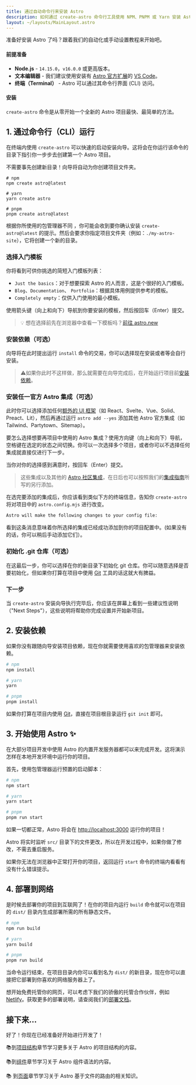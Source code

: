 ```yaml
---
title: 通过自动命令行来安装 Astro
description: 如何通过 create-astro 命令行工具使用 NPM、PNPM 或 Yarn 安装 Astro。
layout: ~/layouts/MainLayout.astro
---
```


准备好安装 Astro 了吗？跟着我们的自动化或手动设置教程来开始吧。

#### 前提准备

- **Node.js** - `14.15.0`，`v16.0.0` 或更高版本。
- **文本编辑器** - 我们建议使用安装有 [Astro 官方扩展](https://marketplace.visualstudio.com/items?itemName=astro-build.astro-vscode)的 [VS Code](https://code.visualstudio.com/)。
- **终端（Terminal）** - Astro 可以通过其命令行界面 (CLI) 访问。

<InstallGuideTabGroup />

#### 安装

`create-astro` 命令是从零开始一个全新的 Astro 项目最快、最简单的方法。

## 1. 通过命令行（CLI）运行

在终端内使用 `create-astro` 可以快速的启动安装向导。这将会在你运行该命令的目录下指引你一步步去创建第一个 Astro 项目。

不需要事先创建新目录！向导将自动为你创建项目文件夹。
```shell
# npm
npm create astro@latest

# yarn
yarn create astro

# pnpm
pnpm create astro@latest
```

根据你所使用的包管理器不同 ，你可能会收到要你确认安装 `create-astro@latest` 的提示。然后会要求你指定项目文件夹（例如：`./my-astro-site`），它将创建一个新的目录。
### 选择入门模板

你将看到可供你挑选的简短入门模板列表：
  
- `Just the basics`：对于想要探索 Astro 的人而言，这是个很好的入门模板。
- `Blog`、`Documentation`、 `Portfolio`：根据具体用例提供参考的模板。
- `Completely empty`：仅供入门使用的最小模板。

使用箭头键（向上和向下）导航到你要安装的模板，然后按回车（Enter）提交。

> 💡 想在选择前先在浏览器中查看一下模板吗？[前往 astro.new](https://astro.new/)

### 安装依赖（可选）

向导将在此时提出运行 `install` 命令的交易，你可以选择现在安装或者等会自行安装。

> ⚠️如果你此时不这样做，那么就需要在向导完成后，在开始运行项目前[安装依赖](#2-安装依赖)。

### 安装任一官方 Astro 集成（可选）

此时你可以选择添加任何[额外的 UI 框架](/zh-cn/core-concepts/framework-components/)（如 React、Svelte、Vue、Solid、Preact、Lit），然后再通过运行 `astro add --yes` 添加其他 Astro 官方集成（如 Tailwind、Partytown、Sitemap）。

要怎么选择想要再项目中使用的 Astro 集成？使用方向键（向上和向下）导航，空格键在选定的状态之间切换。你可以一次选择多个项目，或者你可以不选择任何集成就直接仅进行下一步。

当你对你的选择感到满意时，按回车（Enter）提交。

> 这些集成以及其他的 [Astro 社区集成](https://astro.build/integrations)，在日后也可以按照我们的[集成指南](/zh-cn/guides/integrations-guide/)所写的另行添加。

在选完要添加的集成后，你应该看到类似下方的终端信息，告知你 `create-astro` 将对项目中的 `astro.config.mjs` 进行改变。

```bash
Astro will make the following changes to your config file:
```

看到这条消息意味着你所选择的集成已经成功添加到你的项目配置中。(如果没有的话，你可以稍后手动添加它们）。

### 初始化 .git 仓库（可选）

在这最后一步，你可以选择在你的新目录下初始化 git 仓库。你可以随意选择是否要初始化，但如果你打算在项目中使用 [Git](https://git-scm.com/) 工具的话这就大有脾益。

### 下一步

当 `create-astro` 安装向导执行完毕后，你应该在屏幕上看到一些建议性说明（"Next Steps"），这些说明将帮助你完成设置并开始新项目。


## 2. 安装依赖

如果你没有跟随向导安装项目依赖，现在你就需要使用喜欢的包管理器来安装依赖。

```bash
# npm
npm install

# yarn
yarn

# pnpm
pnpm install

```

如果你打算在项目内使用 [Git](https://git-scm.com/)，直接在项目根目录运行 `git init` 即可。


## 3. 开始使用 Astro ✨

在大部分项目开发中使用 Astro 的内置开发服务器都可以来完成开发。这将演示怎样在本地开发环境中运行你的项目。

首先，使用包管理器运行预置的启动脚本：

```bash
# npm
npm start

# yarn
yarn start

# pnpm
pnpm run start
```

如果一切都正常，Astro 将会在 [http://localhost:3000](http://localhost:3000) 运行你的项目！


Astro 将实时监听 `src/` 目录下的文件更改，所以在开发过程中，如果你做了修改，不需去重启服务。


如果你无法在浏览器中正常打开你的项目，返回运行 `start` 命令的终端内看看有没有什么错误提示。


## 4. 部署到网络

是时候去部署你的项目到互联网了！在你的项目内运行 `build` 命令就可以在项目的 `dist/` 目录内生成部署所需的所有静态文件。


```bash
# npm
npm run build

# yarn
yarn build

# pnpm
pnpm run build
```

当命令运行结束，在项目目录内你可以看到名为 `dist/` 的新目录，现在你可以直接把它部署到你喜欢的网络服务器上了。

想开始免费托管你的网页，可以考虑下我们的骄傲的托管合作伙伴，例如 [Netlify](https://www.netlify.com/)。获取更多的部署说明，请查阅我们的[部署文档](/zh-cn/guides/deploy/)。


## 接下来...

好了！你现在已经准备好开始进行开发了！

📚到[项目结构](/zh-cn/core-concepts/project-structure/)章节学习更多关于 Astro 的项目结构的内容。

📚到[组件](/zh-cn/core-concepts/astro-components/)章节学习关于 Astro 组件语法的内容。

📚 到[页面](/zh-cn/core-concepts/astro-pages/)章节学习关于 Astro 基于文件的路由的相关知识。

